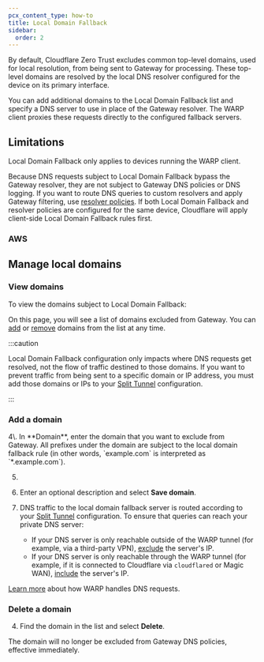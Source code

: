 ```yaml
---
pcx_content_type: how-to
title: Local Domain Fallback
sidebar:
  order: 2
---
```



By default, Cloudflare Zero Trust excludes common top-level domains, used for local resolution, from being sent to Gateway for processing. These top-level domains are resolved by the local DNS resolver configured for the device on its primary interface.

You can add additional domains to the Local Domain Fallback list and specify a DNS server to use in place of the Gateway resolver. The WARP client proxies these requests directly to the configured fallback servers.

## Limitations

Local Domain Fallback only applies to devices running the WARP client.

Because DNS requests subject to Local Domain Fallback bypass the Gateway resolver, they are not subject to Gateway DNS policies or DNS logging. If you want to route DNS queries to custom resolvers and apply Gateway filtering, use [resolver policies](/cloudflare-one/policies/gateway/resolver-policies/). If both Local Domain Fallback and resolver policies are configured for the same device, Cloudflare will apply client-side Local Domain Fallback rules first.

### AWS

<Render file="aws-resolver" product="cloudflare-one" />

## Manage local domains

### View domains

To view the domains subject to Local Domain Fallback:

<Render file="warp/view-local-domains" product="cloudflare-one" />

On this page, you will see a list of domains excluded from Gateway. You can [add](#add-a-domain) or [remove](#delete-a-domain) domains from the list at any time.

:::caution

Local Domain Fallback configuration only impacts where DNS requests get resolved, not the flow of traffic destined to those domains. If you want to prevent traffic from being sent to a specific domain or IP address, you must add those domains or IPs to your [Split Tunnel](/cloudflare-one/connections/connect-devices/warp/configure-warp/route-traffic/split-tunnels/) configuration.

:::

### Add a domain

<Render file="warp/view-local-domains" product="cloudflare-one" />
4\. In **Domain**, enter the domain that you want to exclude from Gateway. All
prefixes under the domain are subject to the local domain fallback rule (in
other words, `example.com` is interpreted as `*.example.com`).

5. <Render file="warp/add-local-domain-ip" product="cloudflare-one" />

6. Enter an optional description and select **Save domain**.

7. DNS traffic to the local domain fallback server is routed according to your [Split Tunnel](/cloudflare-one/connections/connect-devices/warp/configure-warp/route-traffic/split-tunnels/) configuration. To ensure that queries can reach your private DNS server:
   - If your DNS server is only reachable outside of the WARP tunnel (for example, via a third-party VPN), [exclude](/cloudflare-one/connections/connect-devices/warp/configure-warp/route-traffic/split-tunnels/#add-a-route) the server's IP.
   - If your DNS server is only reachable through the WARP tunnel (for example, if it is connected to Cloudflare via `cloudflared` or Magic WAN), [include](/cloudflare-one/connections/connect-devices/warp/configure-warp/route-traffic/split-tunnels/#add-a-route) the server's IP.

[Learn more](/cloudflare-one/connections/connect-devices/warp/configure-warp/route-traffic/#how-the-warp-client-handles-dns-requests) about how WARP handles DNS requests.

### Delete a domain

<Render file="warp/view-local-domains" product="cloudflare-one" />

4. Find the domain in the list and select **Delete**.

The domain will no longer be excluded from Gateway DNS policies, effective immediately.
